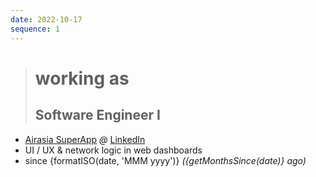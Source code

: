 ```yaml
---
date: 2022-10-17
sequence: 1
---
```




> # <Icon name="lucide:briefcase" /> working as
>
> ## Software Engineer I

- <Icon name="lucide:map-pin" /> [Airasia SuperApp](https://www.airasia.com/aa/appdownload/)
  *@* [LinkedIn](https://www.linkedin.com/company/airasia-super-app/mycompany/)
- <Icon name="lucide:search" /> UI / UX & network logic in web dashboards
- <Icon name="lucide:calendar" /> since {formatISO(date, 'MMM yyyy')}
  *({getMonthsSince(date)} ago)*
